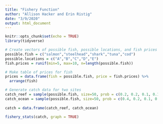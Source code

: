 ```yaml
---
title: "Fishery Function"
author: "Allison Hacker and Erin Ristig"
date: "3/9/2020"
output: html_document
---
```


```r
knitr::opts_chunk$set(echo = TRUE)
library(tidyverse)
```


```r
# Create vectors of possible fish, possible locations, and fish prices
possible.fish = c("salmon","steelhead","shark","tuna","cod")
possible.locations = c("A","B","C","D","E")
fish.prices = runif(min=5, max=10, n=length(possible.fish))

# Make table of prices for fish
prices = data.frame(fish = possible.fish, price = fish.prices) %>% 
  arrange(fish)

# Generate catch data for two sites
catch_reef = sample(possible.fish, size=50, prob = c(0.2, 0.2, 0.1, 0.1, 0.4), replace=T)
catch_ocean = sample(possible.fish, size=50, prob = c(0.4, 0.2, 0.1, 0.1, 0.2), replace=T)
  
catch = data.frame(catch_reef, catch_ocean)

fishery_stats(catch, graph = TRUE)
```

